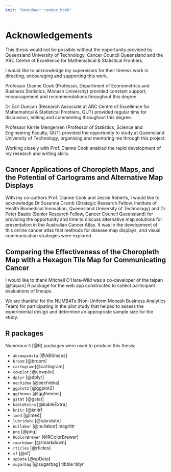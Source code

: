 ```yaml
---
knit: "bookdown::render_book"
---
```


# Acknowledgements {-}

This thesis would not be possible without the opportunity provided by Queensland University of Technology, Cancer Council Queensland and the ARC Centre of Excellence for Mathematical & Statistical Frontiers.

I would like to acknowledge my supervisors for their tireless work in directing, encouraging and supporting this work.

Professor Dianne Cook (Professor, Department of Econometrics and Business Statistics, Monash University) provided constant support, encouragement and recommendations throughout this degree.

Dr Earl Duncan (Research Associate at ARC Centre of Excellence for Mathematical & Statistical Frontiers, QUT) provided regular time for discussion, editing and commenting throughout this degree.

Professor Kerrie Mengersen (Professor of Statistics, Science and Engineering Faculty, QUT) provided the opportunity to study at Queensland University of Technology, organising and mentoring me through this project.


Working closely with Prof. Dianne Cook enabled the rapid development of my research and writing skills. 

## Cancer Applications of Choropleth Maps, and the Potential of Cartograms and Alternative Map Displays {-}

With my co-authors Prof. Dianne Cook and Jessie Roberts, I would like to acknowledge Dr Susanna Cramb (Strategic Research Fellow, Institute of Health Biomedical Innovation, Queensland University of Technology) and Dr Peter Baade (Senior Research Fellow, Cancer Council Queensland) for providing the opportunity and time to discuss alternative map solutions for presentation in the Australian Cancer Atlas.
It was in the development of this online cancer atlas that methods for disease map displays, and visual communication strategies were explored. 

## Comparing the Effectiveness of the Choropleth Map with a Hexagon Tile Map for Communicating Cancer {-}

I would like to thank Mitchell O'Hara-Wild was a co-developer of the taipan [@taipan] R package for the web app constructed to collect participant evaluations of lineups. 

We are thankful for the NUMBATs (Non-Uniform Monash Business Analytics Team) for participating in the pilot study that helped to assess the experimental design and determine an appropriate sample size for the study. 

## R packages {-}

Numerous `R` [@R] packages were used to produce this thesis:

 - `absmapsdata` [@ABSmaps]
 - `broom` [@broom]
 - `cartogram` [@cartogram]
 - `cowplot` [@cowplot]
 - `dplyr` [@dplyr]
 - `eechidna` [@eechidna]
 - `ggplot2` [@ggplot2] 
 - `ggthemes` [@ggthemes]
 - `gstat` [@gstat]
 - `kableExtra` [@kableExtra]
 - `knitr` [@knitr]
 - `lme4` [@lme4]
 - `lubridate` [@lubridate]
 - `nullabor` [@nullabor]
 magrittr
 - `png` [@png]
 - `RColorBrewer` [@RColorBrewer] 
 - `rmarkdown` [@rmarkdown] 
 - `rticles` [@rticles]
 - `sf` [@sf] 
 - `spData` [@spData] 
 - `sugarbag` [@sugarbag]
 tibble
 tidyr